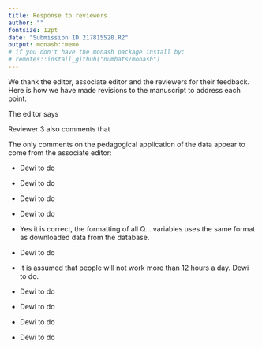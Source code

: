 ```yaml
---
title: Response to reviewers
author: ""
fontsize: 12pt
date: "Submission ID 217815520.R2"
output: monash::memo
# if you don't have the monash package install by:
# remotes::install_github("numbats/monash")
---
```


We thank the editor, associate editor and the reviewers for their feedback. Here is how we have made revisions to the manuscript to address each point. 


The editor says \textcolor{violet}{The reviews are in general quite favorable and suggest that, subject to the minor revisions that the paper would be suitable for publication as part of the special issue on reproducibility and responsible workflow.} 

Reviewer 3 also comments that \textcolor{violet}{Thank you for this revision.  My minor comments and corrections are all well addressed, and I particularly commend the authors for their changes to Section 3.4.  It was a great idea to create a Shiny app showing the exploratory process that lead to your choice of threshold; this feels far more justifiable and reproducible than reporting the final number alone.}


\section*{Major changes:}

The only comments on the pedagogical application of the data appear to come from the associate editor: \textcolor{violet}{While the data are interesting, the necessary details for a pedagogical application or case study are still largely missing. The manuscript reads more like a paper about the R package, something for a software journal. In my last review, I had missed that this was for a special issue, still I agree with the reviewer that the clear contributions to educators other than its use in class are plenty, but not fully described.}


\section*{Specific comments:}

\begin{description}
\item[Associate Editor:] \textcolor{violet}{The abstract promises a discussion of the process for cleaning data and exploratory analyses for longitudinal data. The latter is not provided, nor is a discussion about how that might be done in a class activity. This is a place for adding another clear contribution to educators. (Alternatively it can be deleted).}
\end{description}


\begin{description}
\item[Associate Editor:] \textcolor{violet}{(page 10, line 18) “these” is errant}
\end{description}

* Dewi to do

\begin{description}
\item[Associate Editor:] \textcolor{violet}{(page 11, line 14) Providing one or two sentences about the use of pivot\_longer() would help readers gain insight and motivate clicking the link to the code.}
\end{description}

* Dewi to do

\begin{description}
\item[Associate Editor:] \textcolor{violet}{(page 11, line 35) The sentence beginning “This information is provided” is missing at least one word.}
\end{description}

* Dewi to do

\begin{description}
\item[Associate Editor:] \textcolor{violet}{(page 12, line 49) There is still the error stating that education should only increase. Certainly, you mean non-decreasing.}
\end{description}

* Dewi to do

\begin{description}
\item[Associate Editor:] \textcolor{violet}{(page 13, line 24) I’m just checking that all Q... variables are correct. The formatting is inconsistent; e.g., Q3-8A versus Q1-3\_A}
\end{description}

* Yes it is correct, the formatting of all Q... variables uses the same format as downloaded data from the database. 

\begin{description}
\item[Associate Editor:] \textcolor{violet}{(page 13, line 36) The sentence beginning “Our target variables” is missing at least one word.}
\end{description}

* Dewi to do

\begin{description}
\item[Associate Editor:] \textcolor{violet}{(page 14, line 20) Why is 84 hours the cut-off? This seems to be an arbitrary choice.}
\end{description}

* It is assumed that people will not work more than 12 hours a day. Dewi to do. 


\begin{description}
\item[Associate Editor:] \textcolor{violet}{(page 15, line 3) The sentence beginning “For stwork variable” is missing at least one word.}
\end{description}

* Dewi to do

\begin{description}
\item[Associate Editor:] \textcolor{violet}{(page 15, line 3)  It might be helpful for readers if you refer to variables as what they are and put the column title in parentheses.
}
\end{description}

* Dewi to do

\begin{description}
\item[Associate Editor:] \textcolor{violet}{(page 15, line 15) Providing one or two sentences about the use of join() would help readers gain insight into what the authors are doing here.}
\end{description}

* Dewi to do

\begin{description}
\item[Associate Editor:] \textcolor{violet}{(page 22, line 5) The default for rlm is huber weighting which never applies a weight of 0. You may have meant bisquare, but that change should be discussed.}
\end{description}

\begin{description}
\item[Associate Editor:] \textcolor{violet}{(page 28, figure 7) This is a helpful graph, but perhaps making the barplot “position dodge” and the density plots overlapping with transparency would sell your point better. This graphic makes the point, but the suggestions I made may produce more compelling evidence.}
\end{description}

\begin{description}
\item[Associate Editor:] \textcolor{violet}{(page 29, line 21) The sentence “The highest grade completed has some confusion” should be rewritten.}
\end{description}


\begin{description}
\item[Associate Editor:] \textcolor{violet}{(page 29, line 37) Naming the function would be helpful for readers interested in using it.}
\end{description}

* Dewi to do

\begin{description}
\item[Associate Editor:] \textcolor{violet}{(page 31, line 9) Certainly you don’t mean to say that you’ve created data ”unsatisfactorily far from” the original.}
\end{description}

\begin{description}
\item[Associate Editor:] \textcolor{violet}{(page 32, line 18-30) Here you describe some modeling (see first note). Re-framing this as a possible activity could be helpful to the reader. As it is written now it sounds like a summary (the section title) of what was presented – instead you can make it a path forward for the readers.}
\end{description}














